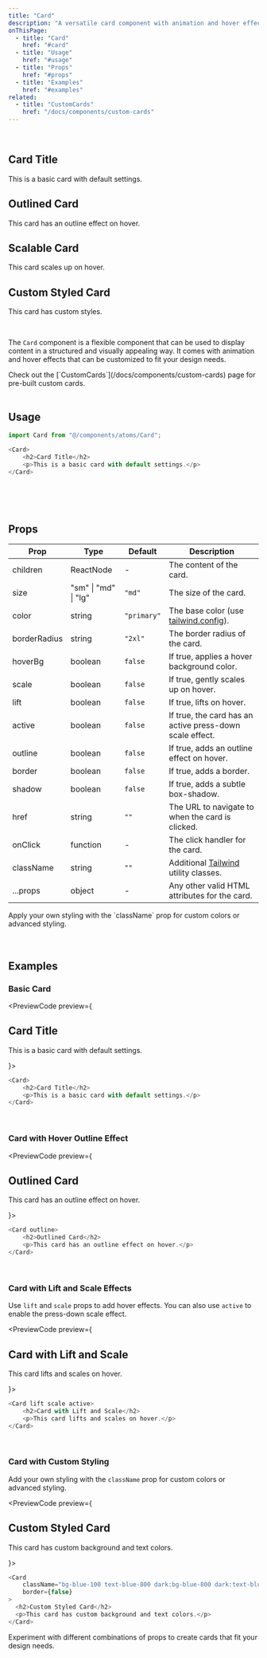 ```yaml
---
title: "Card"
description: "A versatile card component with animation and hover effects"
onThisPage:
  - title: "Card"
    href: "#card"
  - title: "Usage"
    href: "#usage"
  - title: "Props"
    href: "#props"
  - title: "Examples"
    href: "#examples"
related:
  - title: "CustomCards"
    href: "/docs/components/custom-cards"
---
```


<div id="card" />

<br/>

<div className="grid grid-cols-1 md:grid-cols-2 gap-4">
    <Card>
        <h2>Card Title</h2>
        <p>This is a basic card with default settings.</p>
    </Card>
    <Card outline>
        <h2>Outlined Card</h2>
        <p>This card has an outline effect on hover.</p>
    </Card>
    <Card scale hoverBg className="bg-bg-200 dark:bg-bg-800">
        <h2>Scalable Card</h2>
        <p>This card scales up on hover.</p>
    </Card>
    <Card hoverBg={false} className="bg-primary-300/50 dark:bg-primary-600/20 text-blue-800 dark:text-gray-200" lift>
        <h2>Custom Styled Card</h2>
        <p>This card has custom styles.</p>
    </Card>
</div>

<br />

The `Card` component is a flexible component that can be used to display content in a structured and visually appealing way.
It comes with animation and hover effects that can be customized to fit your design needs.

<Callout>
    Check out the [`CustomCards`](/docs/components/custom-cards) page for pre-built custom cards.
</Callout>

<br/>
<br/>
<Divider />

<div id="usage" />

## Usage

```javascript
import Card from "@/components/atoms/Card";

<Card>
    <h2>Card Title</h2>
    <p>This is a basic card with default settings.</p>
</Card>
```

<br/>
<br/>
<br/>
<Divider />

<div id="props" />

## Props

| Prop         | Type                 | Default     | Description                                                     |
|--------------|----------------------|-------------|-----------------------------------------------------------------|
| children     | ReactNode            | -           | The content of the card.                                        |
| size         | "sm" \| "md" \| "lg" | `"md"`      | The size of the card.                                           |
| color        | string               | `"primary"` | The base color (use [tailwind.config](/docs/tutorials/config)). |
| borderRadius | string               | `"2xl"`     | The border radius of the card.                                  |
| hoverBg      | boolean              | `false`     | If true, applies a hover background color.                      |
| scale        | boolean              | `false`     | If true, gently scales up on hover.                             |
| lift         | boolean              | `false`     | If true, lifts on hover.                                        |
| active       | boolean              | `false`     | If true, the card has an active press-down scale effect.        |
| outline      | boolean              | `false`     | If true, adds an outline effect on hover.                       |
| border       | boolean              | `false`     | If true, adds a border.                                         |
| shadow       | boolean              | `false`     | If true, adds a subtle box-shadow.                              |
| href         | string               | `""`        | The URL to navigate to when the card is clicked.                |
| onClick      | function             | -           | The click handler for the card.                                 |
| className    | string               | `""`        | Additional [Tailwind](https://tailwindcss.com) utility classes. |
| ...props     | object               | -           | Any other valid HTML attributes for the card.                   |

<Info>
    Apply your own styling with the `className` prop for custom colors or advanced styling.
</Info>

<br/>
<br/>
<br/>
<Divider />

<div id="examples" />

## Examples

### Basic Card
<PreviewCode preview={
    <Card>
        <h2>Card Title</h2>
        <p>This is a basic card with default settings.</p>
    </Card>
}>
```javascript
<Card>
    <h2>Card Title</h2>
    <p>This is a basic card with default settings.</p>
</Card>
```
</PreviewCode>

<br />

### Card with Hover Outline Effect
<PreviewCode preview={
    <Card outline>
        <h2>Outlined Card</h2>
        <p>This card has an outline effect on hover.</p>
    </Card>
}>
```javascript
<Card outline>
    <h2>Outlined Card</h2>
    <p>This card has an outline effect on hover.</p>
</Card>
```
</PreviewCode>

<br />

### Card with Lift and Scale Effects
Use `lift` and `scale` props to add hover effects. You can also use `active` to enable the press-down scale effect.

<PreviewCode preview={
    <Card lift scale active>
        <h2>Card with Lift and Scale</h2>
        <p>This card lifts and scales on hover.</p>
    </Card>
}>
```javascript
<Card lift scale active>
    <h2>Card with Lift and Scale</h2>
    <p>This card lifts and scales on hover.</p>
</Card>
```
</PreviewCode>

<br />

### Card with Custom Styling
Add your own styling with the `className` prop for custom colors or advanced styling.

<PreviewCode preview={
    <Card className="bg-blue-100 text-blue-800 dark:bg-blue-800 dark:text-blue-200" border={false}>
        <h2>Custom Styled Card</h2>
        <p>This card has custom background and text colors.</p>
    </Card>
}>
```javascript
<Card
    className="bg-blue-100 text-blue-800 dark:bg-blue-800 dark:text-blue-200"
    border={false}
>
  <h2>Custom Styled Card</h2>
  <p>This card has custom background and text colors.</p>
</Card>
```
</PreviewCode>

<Tip>
    Experiment with different combinations of props to create cards that fit your design needs.
</Tip>

<br/>
<br/>
<br/>